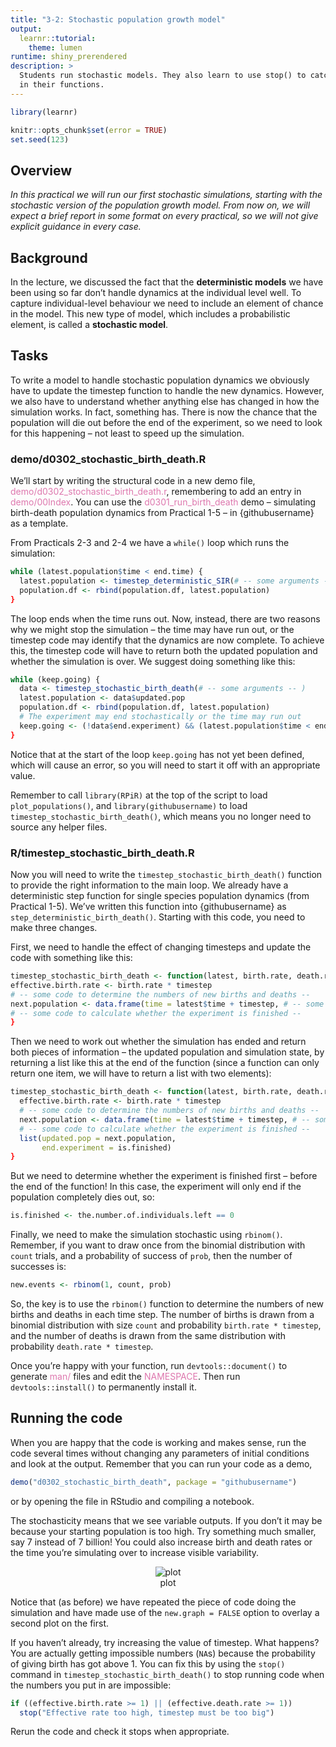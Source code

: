 ```yaml
---
title: "3-2: Stochastic population growth model"
output: 
  learnr::tutorial:
    theme: lumen
runtime: shiny_prerendered
description: >
  Students run stochastic models. They also learn to use stop() to catch errors
  in their functions.
---
```


```r
library(learnr)

knitr::opts_chunk$set(error = TRUE)
set.seed(123)
```

## Overview

*In this practical we will run our first stochastic simulations, starting with the stochastic version of the population growth model. From now on, we will expect a brief report in some format on every practical, so we will not give explicit guidance in every case.*

## Background

In the lecture, we discussed the fact that the **deterministic models** we have
been using so far don't handle dynamics at the individual level well. To 
capture individual-level behaviour we need to include an element of chance in
the model. This new type of model, which includes a probabilistic element, is 
called a **stochastic model**.

## Tasks

To write a model to handle stochastic population dynamics we obviously have to 
update the timestep function to handle the new dynamics. However, we also have 
to understand whether anything else has changed in how the simulation works. In
fact, something has. There is now the chance that the population will die out before 
the end of the experiment, so we need to look for this happening – not least to 
speed up the simulation.

### demo/d0302_stochastic_birth_death.R

We’ll start by writing the structural code in a new demo file, 
<span style="color: #de77ae;">demo/d0302_stochastic_birth_death.r</span>, 
remembering to add an entry in 
<span style="color: #de77ae;">demo/00Index</span>. You can use the 
<span style="color: #de77ae;">d0301_run_birth_death</span> demo -- simulating 
birth-death population dynamics from Practical 1-5 -- in {githubusername} as a 
template. 

From Practicals 2-3 and 2-4 we have a `while()` loop which runs the simulation:

```r
while (latest.population$time < end.time) {
  latest.population <- timestep_deterministic_SIR(# -- some arguments -- ) 
  population.df <- rbind(population.df, latest.population)
}
```

The loop ends when the time runs out. Now, instead, there are two reasons why we
might stop the simulation – the time may have run out, or the timestep code may
identify that the dynamics are now complete. To achieve this, the timestep code 
will have to return both the updated population and whether the simulation is
over. We suggest doing something like this:

```r
while (keep.going) {
  data <- timestep_stochastic_birth_death(# -- some arguments -- ) 
  latest.population <- data$updated.pop
  population.df <- rbind(population.df, latest.population)
  # The experiment may end stochastically or the time may run out 
  keep.going <- (!data$end.experiment) && (latest.population$time < end.time)
}
```

Notice that at the start of the loop `keep.going` has not yet been defined, 
which will cause an error, so you will need to start it off with an appropriate
value. 

Remember to call `library(RPiR)` at the top of the script to load
`plot_populations()`, and `library(githubusername)` to load `timestep_stochastic_birth_death()`, which means you 
no longer need to source any helper files.

### R/timestep_stochastic_birth_death.R

Now you will need to write the `timestep_stochastic_birth_death()` 
function to provide the right information to the main loop. We already have a 
deterministic step function for single species population 
dynamics (from Practical 1-5). We've written this function into {githubusername} as
`step_deterministic_birth_death()`. Starting with this code, you need to make three 
changes. 

First, we need to handle the effect of changing timesteps and update
the code with something like this:

```r
timestep_stochastic_birth_death <- function(latest, birth.rate, death.rate, timestep) {
effective.birth.rate <- birth.rate * timestep
# -- some code to determine the numbers of new births and deaths -- 
next.population <- data.frame(time = latest$time + timestep, # -- some code -- )
# -- some code to calculate whether the experiment is finished --
}
```

Then we need to work out whether the simulation has ended and return both
pieces of information – the updated population and simulation state, by 
returning a list like this at the end of the function (since a function can only
return one item, we will have to return a list with two elements):

```r
timestep_stochastic_birth_death <- function(latest, birth.rate, death.rate, timestep) {
  effective.birth.rate <- birth.rate * timestep
  # -- some code to determine the numbers of new births and deaths --
  next.population <- data.frame(time = latest$time + timestep, # -- some arguments -- )
  # -- some code to calculate whether the experiment is finished --
  list(updated.pop = next.population, 
       end.experiment = is.finished) 
}
```

But we need to determine whether the experiment is finished first – before the
end of the function! In this case, the experiment will only end if the
population completely dies out, so:

```r
is.finished <- the.number.of.individuals.left == 0
```

Finally, we need to make the simulation stochastic using `rbinom()`. Remember, 
if you want to draw once from the binomial distribution with `count` trials, and 
a probability of success of `prob`, then the number of successes is:

```r
new.events <- rbinom(1, count, prob)
```

So, the key is to use the `rbinom()` function to determine the numbers of new 
births and deaths in each time step. The number of births is drawn from a binomial
distribution with size `count` and probability `birth.rate * timestep`, and the
number of deaths is drawn from the same distribution with probability 
`death.rate * timestep`.

Once you're 
happy with your function, run `devtools::document()` to generate
<span style="color: #de77ae;">man/</span> files and edit the 
<span style="color: #de77ae;">NAMESPACE</span>. Then run `devtools::install()`
to permanently install it.

## Running the code

When you are happy that the code is working and makes sense, run the code
several times without changing any parameters of initial conditions and look at
the output. Remember that you can run your code as a demo, 

```r
demo("d0302_stochastic_birth_death", package = "githubusername")
```

or by opening the file in RStudio and compiling a notebook. 

The stochasticity means that we see variable outputs. If you don’t
it may be because your starting population is too high. Try something much 
smaller, say 7 instead of 7 billion! You could also increase birth and death 
rates or the time you’re simulating over to increase visible variability.

<center>![plot](images/3-2.gif)</center>

Notice that (as before) we have repeated the piece of code doing the simulation
and have made use of the `new.graph = FALSE` option to overlay a second plot on 
the first.

If you haven’t already, try increasing the value of timestep. What happens? You
are actually getting impossible numbers (`NA`s) because the probability of
giving birth has got above 1. You can fix this by using the `stop()` command in
`timestep_stochastic_birth_death()` to stop running code when the numbers you 
put in are impossible:

```r
if ((effective.birth.rate >= 1) || (effective.death.rate >= 1))
  stop("Effective rate too high, timestep must be too big")
```

Rerun the code and check it stops when appropriate.
